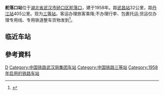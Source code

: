 {{About|[[汉丹铁路|汉丹铁路]]的车站|[[武汉地铁|武汉地铁]]舵落口站|舵落口站}}
{{expand|time=2014-03-07T18:16:19+00:00}}
{{Infobox China railway station
|车站名称 = 舵落口站
|图片 = 
|图片介绍 = 
|其他名称= 
|车站名称拼音=Duoluokou
|英文名称=Duoluokou Railway Station
|车站代码=29321<ref>{{cite book|title=中华人民共和国铁路车站代码（GB/T 10302-2010）|publisher=中国标准出版社|year=2010|isbn=155066140495|ignore-isbn-error=true|pages=9}}</ref>
|电报码= DKN
|拼音码= 
|车站类型= 货运站
|始建时间= 
|开通运营= 1958年
|车站位置 = [[湖北省|湖北省]][[武汉市|武汉市]][[硚口区|硚口区]][[舵落口|舵落口]]
|坐标 = {{Coord|30.60583333|N|114.1233333|E|format=dms|display=inline,title|type:railwaystation_region:CN}}
|归属 = [[武汉铁路局|武汉铁路局]]
|使用状态= 使用中
|线路 = [[汉丹铁路|汉丹铁路]]、[[汉宜铁路|汉宜铁路]]
|车站等级 = [[三等站_(中鐵)|三等站]]
|月台数目 = 1
|侧式站台=0
|岛式站台=1
|站台面 = 2
|股道数目 =16
|正线= 4
|到发线=2 
|其它线= 11
|网站 = 
|站线配置图 = {{武汉铁路车站RDT|舵落口站}}
}}

'''舵落口站'''位于[[湖北省|湖北省]][[武汉市|武汉市]][[硚口区|硚口区]][[舵落口|舵落口]]，建于1958年。距[[武昌站|武昌站]]32公里，距[[丹江站|丹江站]]405公里。现为[[三等站_(中鐵)|三等站]]。客运办理旅客乘降;不办理行李、包裹托运;货运仅办理专用线、专用铁道整车货物发到<ref>{{cite book |title=中国铁路站名词典 |author=孙本祥 编 |publisher=中国铁道出版社 |year=2003 |isbn=9787113039417 |pages=393 }}</ref>。
==临近车站==
{{start rail box|[[中国铁路|中国铁路]]}}
{{s-inop|[[新墩站|新墩站]]|{{站|汉口}}方向}}
{{s-line|[[汉丹铁路|汉丹铁路]]<br/>{{0}}← 6km 舵落口站 10km →}}
{{s-inop|[[吴家山站|吴家山站]]|{{站|丹江}}方向}}
{{end box}}
==參考資料==
<div class="references-small">
<references />
</div>
{{汉丹铁路}}
{{武汉铁路枢纽}}
[[Category:硚口区铁路车站|D]]
[[Category:中国铁路武汉局集团车站|Category:中国铁路武汉局集团车站]]
[[Category:中国铁路三等站|Category:中国铁路三等站]]
[[Category:1958年启用的铁路车站|Category:1958年启用的铁路车站]]
